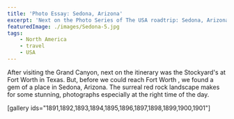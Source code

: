 ```yaml
---
title: 'Photo Essay: Sedona, Arizona'
excerpt: 'Next on the Photo Series of The USA roadtrip: Sedona, Arizona. A gem of a place, we discovered by accident.'
featuredImage: ./images/Sedona-5.jpg
tags:
    - North America
    - travel
    - USA
---
```


After visiting the Grand Canyon, next on the itinerary was the Stockyard's at Fort Worth in Texas. But, before we could reach Fort Worth , we found a gem of a place in Sedona, Arizona. The surreal red rock landscape makes for some stunning, photographs especially at the right time of the day.

<ImageGallery relativeDirectory={props.path} />

[gallery ids="1891,1892,1893,1894,1895,1896,1897,1898,1899,1900,1901"]
